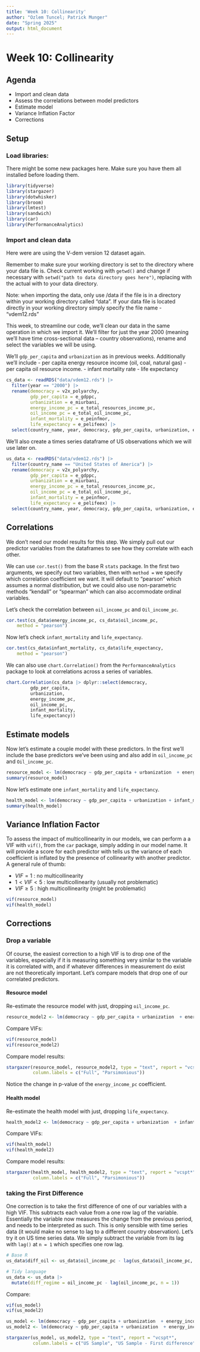 ---
title: 'Week 10: Collinearity'
author: "Ozlem Tuncel; Patrick Munger"
date: "Spring 2025"
output: html_document
---

# Week 10: Collinearity

## Agenda

-   Import and clean data
-   Assess the correlations between model predictors
-   Estimate model
-   Variance Inflation Factor
-   Corrections

## Setup

### Load libraries:

There might be some new packages here. Make sure you have them all installed before loading them.

```{r}
library(tidyverse)  
library(stargazer)  
library(dotwhisker) 
library(broom)      
library(lmtest)     
library(sandwich)   
library(car)       
library(PerformanceAnalytics)
```

### Import and clean data

Here were are using the V-dem version 12 dataset again.

Remember to make sure your working directory is set to the directory where your data file is. Check current working with `getwd()` and change if necessary with `setwd("path to data directory goes here")`, replacing with the actual with to your data directory.

Note: when importing the data, only use /data if the file is in a directory within your working directory called "data". If your data file is located directly in your working directory simply specify the file name - "vdem12.rds"

This week, to streamline our code, we'll clean our data in the same operation in which we import it. We'll filter for just the year 2000 (meaning we'll have time cross-sectional data -- country observations), rename and select the variables we will be using.

We'll `gdp_per_capita` and `urbanization` as in previous weeks. Additionally we'll include - per capita energy resource income (oil, coal, natural gas) - per capita oil resource income. - infant mortality rate - life expectancy

```{r}
cs_data <- readRDS("data/vdem12.rds") |> 
  filter(year == "2000") |> 
  rename(democracy = v2x_polyarchy, 
         gdp_per_capita = e_gdppc,
         urbanization = e_miurbani,
         energy_income_pc = e_total_resources_income_pc,
         oil_income_pc = e_total_oil_income_pc,
         infant_mortality = e_peinfmor,
         life_expectancy = e_pelifeex) |>
  select(country_name, year, democracy, gdp_per_capita, urbanization, energy_income_pc, oil_income_pc, infant_mortality, life_expectancy)
```

We'll also create a times series dataframe of US observations which we will use later on.

```{r}
us_data <- readRDS("data/vdem12.rds") |> 
  filter(country_name == "United States of America") |> 
  rename(democracy = v2x_polyarchy, 
         gdp_per_capita = e_gdppc,
         urbanization = e_miurbani,
         energy_income_pc = e_total_resources_income_pc,
         oil_income_pc = e_total_oil_income_pc,
         infant_mortality = e_peinfmor,
         life_expectancy = e_pelifeex) |>
  select(country_name, year, democracy, gdp_per_capita, urbanization, energy_income_pc, oil_income_pc, infant_mortality, life_expectancy)
```

## Correlations

We don't need our model results for this step. We simply pull out our predictor variables from the dataframes to see how they correlate with each other.

We can use `cor.test()` from the base R `stats` package. In the first two arguments, we specify out two variables, then with `method =` we specify which correlation coefficient we want. It will default to "pearson" which assumes a normal distribution, but we could also use non-parametric methods "kendall" or "spearman" which can also accommodate ordinal variables.

Let's check the correlation between `oil_income_pc` and `Oil_income_pc`.

```{r}
cor.test(cs_data$energy_income_pc, cs_data$oil_income_pc, 
    method = "pearson")
```

Now let's check `infant_mortality` and `life_expectancy`.

```{r}
cor.test(cs_data$infant_mortality, cs_data$life_expectancy, 
    method = "pearson")
```

We can also use `chart.Correlation()` from the `PerformanceAnalytics` package to look at correlations across a series of variables.

```{r}
chart.Correlation(cs_data |> dplyr::select(democracy, 
         gdp_per_capita,
         urbanization,
         energy_income_pc,
         oil_income_pc,
         infant_mortality,
         life_expectancy))
```

## Estimate models

Now let's estimate a couple model with these predictors. In the first we'll include the base predictors we've been using and also add in `oil_income_pc` and `Oil_income_pc`.

```{r}
resource_model <- lm(democracy ~ gdp_per_capita + urbanization  + energy_income_pc + oil_income_pc, data = cs_data)
summary(resource_model)
```

Now let's estimate one `infant_mortality` and `life_expectancy`.

```{r}
health_model <- lm(democracy ~ gdp_per_capita + urbanization + infant_mortality + life_expectancy, data = cs_data)
summary(health_model)
```

## Variance Inflation Factor

To assess the impact of multicollinearity in our models, we can perform a a VIF with `vif()`, from the `car` package, simply adding in our model name. It will provide a score for each predictor with tells us the variance of each coefficient is inflated by the presence of collinearity with another predictor. A general rule of thumb:

-   $VIF = 1$ : no multicollinearity
-   $1 < VIF < 5$ : low multicollinearity (usually not problematic)
-   $VIF ≥ 5$ : high multicollinearity (might be problematic)

```{r}
vif(resource_model)
vif(health_model)
```

## Corrections

### Drop a variable

Of course, the easiest correction to a high VIF is to drop one of the variables, especially if it is measuring something very similar to the variable it is correlated with, and if whatever differences in measurement do exist are not theoretically important. Let's compare models that drop one of our correlated predictors.

#### Resource model

Re-estimate the resource model with just, dropping `oil_income_pc`.

```{r}
resource_model2 <- lm(democracy ~ gdp_per_capita + urbanization  + energy_income_pc, data = cs_data)
```

Compare VIFs:

```{r}
vif(resource_model)
vif(resource_model2)
```

Compare model results:

```{r, warning=FALSE}
stargazer(resource_model, resource_model2, type = "text", report = "vcspt*",
          column.labels = c("Full", "Parsimonious"))
```

Notice the change in p-value of the `energy_income_pc` coefficient.

#### Health model

Re-estimate the health model with just, dropping `life_expectancy`.

```{r}
health_model2 <- lm(democracy ~ gdp_per_capita + urbanization  + infant_mortality, data = cs_data)
```

Compare VIFs:

```{r}
vif(health_model)
vif(health_model2)
```

Compare model results:

```{r, warning=FALSE}
stargazer(health_model, health_model2, type = "text", report = "vcspt*",
          column.labels = c("Full", "Parsimonious"))
```

### taking the First Difference

One correction is to take the first difference of one of our variables with a high VIF. This subtracts each value from a one row lag of the variable. Essentially the variable now measures the change from the previous period, and needs to be interpreted as such. This is only sensible with time series data (it would make no sense to lag to a different country observation). Let's try it on US time series data. We simply subtract the variable from its lag with `lag()` at `n = 1` which specifies one row lag.

```{r}
# Base R
us_data$diff_oil <- us_data$oil_income_pc - lag(us_data$oil_income_pc, n = 1)

# Tidy language
us_data <- us_data |> 
  mutate(diff_regime = oil_income_pc - lag(oil_income_pc, n = 1))
```

Compare:

```{r}
vif(us_model)
vif(us_model2)
```

```{r, warning=FALSE}
us_model <- lm(democracy ~ gdp_per_capita + urbanization  + energy_income_pc + oil_income_pc, data = us_data)
us_model2 <- lm(democracy ~ gdp_per_capita + urbanization  + energy_income_pc + diff_oil, data = us_data)

stargazer(us_model, us_model2, type = "text", report = "vcspt*",
          column.labels = c("US Sample", "US Sample - First difference"))

```

